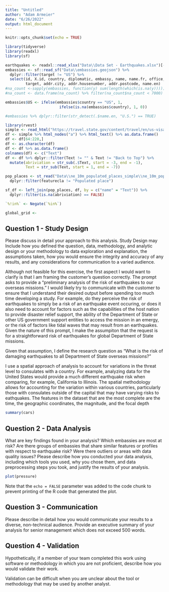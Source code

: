 ```yaml
---
title: "Untitled"
author: "Adam Armeier"
date: "6/26/2022"
output: html_document
---
```


```r
knitr::opts_chunk$set(echo = TRUE)

library(tidyverse)
library(readxl)
library(sf)

earthquakes <- readxl::read_xlsx("Data\\Data Set - Earthquakes.xlsx")[-1, ]
embassies <- sf::read_sf("Data\\embassies.geojson") %>% 
  dplyr::filter(target != "US") %>% 
  select(id, X.id, country, diplomatic, embassy, name, name.fr, office,
         target, addr.city, addr.housenumber, addr.postcode, name.en)
#na_count <-sapply(embassies, function(y) sum(length(which(is.na(y)))))
#na_count <- data.frame(na_count) %>% filter(na_count$na_count < 7000)

embassies$US <- ifelse(embassies$country == "US", 1, 
                        ifelse(is.na(embassies$country), 1, 0))

#embassies %>% dplyr::filter(str_detect(.$name.en, "U.S.") == TRUE)

library(rvest)
simple <- read_html("https://travel.state.gov/content/travel/en/us-visas/visa-information-resources/list-of-posts.html")
df <- simple %>% html_nodes("a") %>% html_text() %>% as.data.frame()
df <- df[64:220,]
df <- as.character(df)
df <- df %>% as.data.frame()
colnames(df) <- c("Text")
df <- df %>% dplyr::filter(Text != "" & Text != "Back to Top") %>% 
  mutate(abriviation = str_sub(.$Text, start = -3, end = -1),
         Text = str_sub(Text, start = 1, end = -7))

pop_places <- st_read("Data\\ne_10m_populated_places_simple\\ne_10m_populated_places_simple.shp") %>% dplyr::filter(sov0name != "United States") %>% 
  dplyr::filter(featurecla != "Populated place")

sf_df <- left_join(pop_places, df, by = c("name" = "Text")) %>% 
  dplyr::filter(is.na(abriviation) == FALSE)

`%!in%` <- Negate(`%in%`)

global_grid <- 

```

## Question 1 - Study Design

Please discuss in detail your approach to this analysis.  Study Design may Include how you defined the question, data, methodology, and analytic design or your methodology to data exploration and explanation, the assumptions taken, how you would ensure the integrity and accuracy of any results, and any considerations for communication to a varied audience. 

Although not feasible for this exercise, the first aspect I would want to clarify is that I am framing the customer's question correctly. The prompt asks to provide a "preliminary analysis of the risk of earthquakes to our overseas missions." I would likely try to communicate with the customer to ensure that I understand their desired output before spending too much time developing a study. For example, do they perceive the risk of earthquakes to simply be a risk of an earthquake event occuring, or does it also need to account for factors such as the capabilities of the host nation to provide  disaster relief support, the ability of the Department of State or other US government support entities to access the mission in an emergy, or the risk of factors like tidal waves that may result from an earthquakes. Given the nature of this prompt, I make the assumpiton that the request is for a straightforward risk of earthquakes for global Department of State missions. 

Given that assumption, I define the research question as "What is the risk of damaging earthquakes to all Department of State overseas missions?" 

I use a spatial approach of analysis to account for variations in the threat level to consulates with a country. For example, analyzing data for the United States would provide a much different earthquake risk when comparing, for example, California to Illinois. The spatial methodology allows for accounting for the variation within various countries, particularly those with consulates outside of the capital that may have varying risks to eathquakes. The features in the dataset that are the most complete are the time, the geographic coordinates, the magnitude, and the focal depth

```r
summary(cars)
```

## Question 2 - Data Analysis

What are key findings found in your analysis? Which embassies are most at risk? Are there groups of embassies that share similar features or profiles with respect to earthquake risk? Were there outliers or areas with data quality issues? Please describe how you conducted your data analysis, including which tools you used, why you chose them, and data preprocessing steps you took, and justify the results of your analysis.   



```r
plot(pressure)
```

Note that the `echo = FALSE` parameter was added to the code chunk to prevent printing of the R code that generated the plot.

## Question 3 - Communication

Please describe in detail how you would communicate your results to a diverse, non-technical audience. Provide an executive summary of your analysis for senior management which does not exceed 500 words. 



## Question 4 - Validation

Hypothetically, if a member of your team completed this work using software or methodology in which you are not proficient, describe how you would validate their work. 

Validation can be difficult when you are unclear about the tool or methodology that may be used by another analyst.
